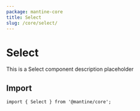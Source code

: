 ```yaml
---
package: mantine-core
title: Select
slug: /core/select/
---
```


# Select

This is a Select component description placeholder

<PageHeader
  source="mantine-core/src/Select/Select.tsx"
  docs="core/Select.mdx"
  package="@mantine/core"
/>

## Import

```tsx
import { Select } from '@mantine/core';
```

<PropsTable component="Select" />
